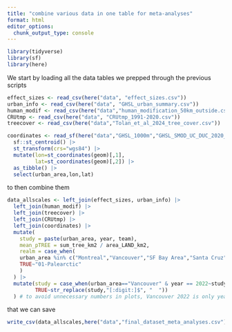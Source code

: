 ```yaml
---
title: "combine various data in one table for meta-analyses"
format: html
editor_options: 
  chunk_output_type: console
---
```


```r
library(tidyverse)
library(sf)
library(here)
```

We start by loading all the data tables we prepped through the previous scripts

```r
effect_sizes <- read_csv(here("data", "effect_sizes.csv"))
urban_info <- read_csv(here("data", "GHSL_urban_summary.csv"))
human_modif <- read_csv(here("data","human_modification_50km_outside.csv"))
CRUtmp <- read_csv(here("data", "CRUtmp_1991-2020.csv"))
treecover <- read_csv(here("data","Tolan_et_al_2024_tree_cover.csv"))

coordinates <- read_sf(here("data","GHSL_1000m","GHSL_SMOD_UC_DUC_2020_polygons_V2_0_R2023A.gpkg")) |> 
  sf::st_centroid() |> 
  st_transform(crs="wgs84") |> 
  mutate(lon=st_coordinates(geom)[,1],
         lat=st_coordinates(geom)[,2]) |> 
  as_tibble() |> 
  select(urban_area,lon,lat)
```

to then combine them

```r
data_allscales <- left_join(effect_sizes, urban_info) |> 
  left_join(human_modif) |> 
  left_join(treecover) |> 
  left_join(CRUtmp) |> 
  left_join(coordinates) |> 
  mutate(
    study = paste(urban_area, year, team),
    mean_pTREE = sum_tree_km2 / area_LAND_km2,
    realm = case_when(
    urban_area %in% c("Montreal","Vancouver","SF Bay Area","Santa Cruz","St. John's")~"02-Nearctic",
    TRUE~"01-Palearctic"
    )
  ) |> 
  mutate(study = case_when(urban_area=="Vancouver" & year == 2022~study,
         TRUE~str_replace(study,"[:digit:]$", "  "))
  ) # to avoid unnecessary numbers in plots, Vancouver 2022 is only year/city combination with multiples
```

that we can save

```r
write_csv(data_allscales,here("data","final_dataset_meta_analyses.csv"))
```

